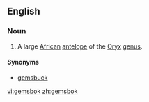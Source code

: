 ==English==
{{wikipedia}}

===Noun===
{{en-noun}}

# A large [[African]] [[antelope]] of the [[Oryx]] [[genus]].

====Synonyms====
* [[gemsbuck]]

[[vi:gemsbok]]
[[zh:gemsbok]]
